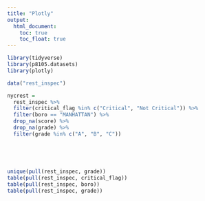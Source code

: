 ```yaml
---
title: "Plotly"
output: 
  html_document:
    toc: true
    toc_float: true
---
```


```r
library(tidyverse)
library(p8105.datasets)
library(plotly)
```

```r
data("rest_inspec")

nycrest =
  rest_inspec %>%
  filter(critical_flag %in% c("Critical", "Not Critical")) %>%
  filter(boro == "MANHATTAN") %>%
  drop_na(score) %>%
  drop_na(grade) %>%
  filter(grade %in% c("A", "B", "C"))
  
  

  

unique(pull(rest_inspec, grade))
table(pull(rest_inspec, critical_flag))
table(pull(rest_inspec, boro))
table(pull(rest_inspec, grade))
```

